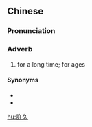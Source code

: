 {{also|许久}}
==Chinese==
{{zh-forms|s=许久}}

===Pronunciation===
{{zh-pron
|m=xǔjiǔ
|c=heoi2 gau2
|cat=adv
}}

===Adverb===
{{zh-adv}}

# for a long time; for ages

====Synonyms====
* {{zh-l|好久}}
* {{zh-l|久久}}

[[hu:許久]]